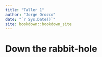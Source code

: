 ```yaml
--- 
title: "Taller 1"
author: "Jorge Orozco"
date: "`r Sys.Date()`"
site: bookdown::bookdown_site
---
```


# Down the rabbit-hole

